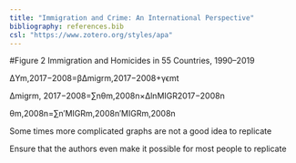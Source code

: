 ```yaml
---
title: "Immigration and Crime: An International Perspective"
bibliography: references.bib
csl: "https://www.zotero.org/styles/apa"
---
```


#Figure 2 Immigration and Homicides in 55 Countries, 1990–2019

ΔYm,2017−2008​=βΔmigrm,2017−2008​+γϵmt​

Δmigrm, 2017−2008​=∑n​θm,2008n​×ΔlnMIGR2017−2008n​

θm,2008n​=∑n′​MIGRm,2008n′​MIGRm,2008n​​

Some times more complicated graphs are not a good idea to replicate

Ensure that the authors even make it possible for most people to replicate
